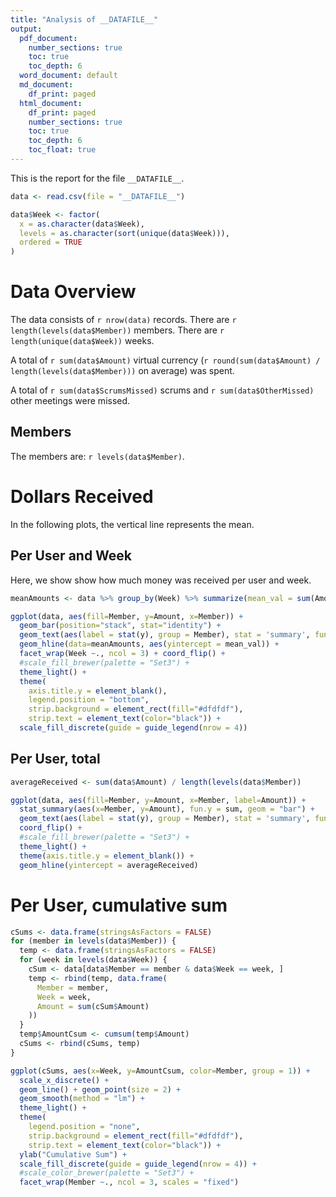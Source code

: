 ```yaml
---
title: "Analysis of __DATAFILE__"
output:
  pdf_document:
    number_sections: true
    toc: true
    toc_depth: 6
  word_document: default
  md_document:
    df_print: paged
  html_document:
    df_print: paged
    number_sections: true
    toc: true
    toc_depth: 6
    toc_float: true
---
```


This is the report for the file `__DATAFILE__`.

```r
data <- read.csv(file = "__DATAFILE__")
```
```r
data$Week <- factor(
  x = as.character(data$Week),
  levels = as.character(sort(unique(data$Week))),
  ordered = TRUE
)
```


# Data Overview

The data consists of `r nrow(data)` records. There are `r length(levels(data$Member))` members. There are `r length(unique(data$Week))` weeks.

A total of `r sum(data$Amount)` virtual currency (`r round(sum(data$Amount) / length(levels(data$Member)))` on average) was spent.

A total of `r sum(data$ScrumsMissed)` scrums and `r sum(data$OtherMissed)` other meetings were missed.

## Members

The members are: `r levels(data$Member)`.


# Dollars Received
In the following plots, the vertical line represents the mean.

## Per User and Week

Here, we show show how much money was received per user and week.

```r
meanAmounts <- data %>% group_by(Week) %>% summarize(mean_val = sum(Amount) / length(levels(data$Member)))

ggplot(data, aes(fill=Member, y=Amount, x=Member)) +
  geom_bar(position="stack", stat="identity") +
  geom_text(aes(label = stat(y), group = Member), stat = 'summary', fun.y = sum, hjust = 1.5) +
  geom_hline(data=meanAmounts, aes(yintercept = mean_val)) +
  facet_wrap(Week ~., ncol = 3) + coord_flip() +
  #scale_fill_brewer(palette = "Set3") +
  theme_light() +
  theme(
    axis.title.y = element_blank(),
    legend.position = "bottom",
    strip.background = element_rect(fill="#dfdfdf"),
    strip.text = element_text(color="black")) +
  scale_fill_discrete(guide = guide_legend(nrow = 4))
```

\pagebreak

## Per User, total

```r
averageReceived <- sum(data$Amount) / length(levels(data$Member))

ggplot(data, aes(fill=Member, y=Amount, x=Member, label=Amount)) +
  stat_summary(aes(x=Member, y=Amount), fun.y = sum, geom = "bar") +
  geom_text(aes(label = stat(y), group = Member), stat = 'summary', fun.y = sum, hjust = 1.5) +
  coord_flip() +
  #scale_fill_brewer(palette = "Set3") +
  theme_light() +
  theme(axis.title.y = element_blank()) +
  geom_hline(yintercept = averageReceived)
```

\pagebreak

# Per User, cumulative sum

```r
cSums <- data.frame(stringsAsFactors = FALSE)
for (member in levels(data$Member)) {
  temp <- data.frame(stringsAsFactors = FALSE)
  for (week in levels(data$Week)) {
    cSum <- data[data$Member == member & data$Week == week, ]
    temp <- rbind(temp, data.frame(
      Member = member,
      Week = week,
      Amount = sum(cSum$Amount)
    ))
  }
  temp$AmountCsum <- cumsum(temp$Amount)
  cSums <- rbind(cSums, temp)
}

ggplot(cSums, aes(x=Week, y=AmountCsum, color=Member, group = 1)) +
  scale_x_discrete() +
  geom_line() + geom_point(size = 2) +
  geom_smooth(method = "lm") + 
  theme_light() +
  theme(
    legend.position = "none",
    strip.background = element_rect(fill="#dfdfdf"),
    strip.text = element_text(color="black")) +
  ylab("Cumulative Sum") +
  scale_fill_discrete(guide = guide_legend(nrow = 4)) +
  #scale_color_brewer(palette = "Set3") +
  facet_wrap(Member ~., ncol = 3, scales = "fixed")
```

